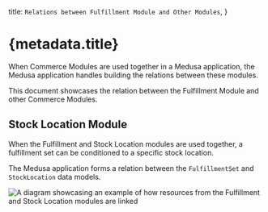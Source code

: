   title: `Relations between Fulfillment Module and Other Modules`,
}

# {metadata.title}

When Commerce Modules are used together in a Medusa application, the Medusa application handles building the relations between these modules.

This document showcases the relation between the Fulfillment Module and other Commerce Modules.

## Stock Location Module

When the Fulfillment and Stock Location modules are used together, a fulfillment set can be conditioned to a specific stock location.

The Medusa application forms a relation between the `FulfillmentSet` and `StockLocation` data models.

![A diagram showcasing an example of how resources from the Fulfillment and Stock Location modules are linked](https://res.cloudinary.com/dza7lstvk/image/upload/v1712567101/Medusa%20Resources/fulfillment-stock-location_nlkf7e.jpg)
